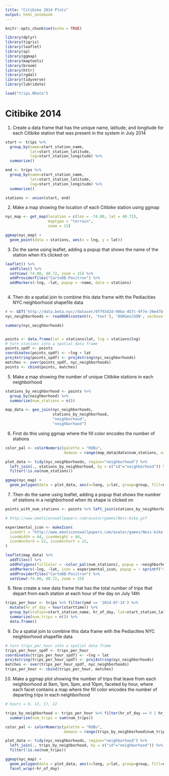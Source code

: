 ```yaml
---
title: "Citibike 2014 Plots"
output: html_notebook
---
```


```r
knitr::opts_chunk$set(echo = TRUE)

library(dplyr)
library(tigris)
library(leaflet)
library(sp)
library(ggmap)
library(maptools)
library(broom)
library(httr)
library(rgdal)
library(tidyverse)
library(lubridate)

load("trips.RData")
```

# Citibike 2014

1. Create a data frame that has the unique name, latitude, and longitude for each Citibike station that was present in the system in July 2014

```r
start <- trips %>%
  group_by(name=start_station_name,
           lat=start_station_latitude,
           lng=start_station_longitude) %>%
  summarize()

end <- trips %>%
  group_by(name=start_station_name,
           lat=start_station_latitude,
           lng=start_station_longitude) %>%
  summarize()

stations <- union(start, end)
```

2. Make a map showing the location of each Citibike station using ggmap

```r
nyc_map <- get_map(location = c(lon = -74.00, lat = 40.72),
                   maptype = "terrain",
                   zoom = 13)

ggmap(nyc_map) +
  geom_point(data = stations, aes(x = lng, y = lat))

```

3. Do the same using leaflet, adding a popup that shows the name of the station when it's clicked on

```r
leaflet() %>%
  addTiles() %>%
  setView(-74.00, 40.72, zoom = 15) %>%
  addProviderTiles("CartoDB.Positron") %>%
  addMarkers(~lng, ~lat, popup = ~name, data = stations)
  
```

4. Then do a spatial join to combine this data frame with the Pediacities NYC neighborhood shapefile data

```r
r <- GET('http://data.beta.nyc//dataset/0ff93d2d-90ba-457c-9f7e-39e47bf2ac5f/resource/35dd04fb-81b3-479b-a074-a27a37888ce7/download/d085e2f8d0b54d4590b1e7d1f35594c1pediacitiesnycneighborhoods.geojson')
nyc_neighborhoods <- readOGR(content(r, 'text'), 'OGRGeoJSON', verbose = F)

summary(nyc_neighborhoods)


points <- data.frame(lat = stations$lat, lng = stations$lng)
# turn stations into a spatial data frame
points_spdf <- points
coordinates(points_spdf) <- ~lng + lat
proj4string(points_spdf) <- proj4string(nyc_neighborhoods)
matches <- over(points_spdf, nyc_neighborhoods)
points <- cbind(points, matches)
```

5. Make a map showing the number of unique Citibike stations in each neighborhood

```r
stations_by_neighborhood <- points %>%
  group_by(neighborhood) %>%
  summarize(num_stations = n())

map_data <- geo_join(nyc_neighborhoods,
                     stations_by_neighborhood,
                     "neighborhood",
                     "neighborhood")
```

6. First do this using ggmap where the fill color encodes the number of stations

```r

color_pal <- colorNumeric(palette = "RdBu",
                          domain = range(map_data@data$num_stations, na.rm = T))

plot_data <- tidy(nyc_neighborhoods, region="neighborhood") %>%
  left_join(., stations_by_neighborhood, by = c("id"="neighborhood")) %>%
  filter(!is.na(num_stations))

ggmap(nyc_map) +
  geom_polygon(data = plot_data, aes(x=long, y=lat, group=group, fill=num_stations), alpha=0.75)

```

7. Then do the same using leaflet, adding a popup that shows the number of stations in a neighborhood when its shape is clicked on

```r

points_with_num_stations <- points %>% left_join(stations_by_neighborhood)

# http://www.emoticonswallpapers.com/avatar/games/Ness-bike.gif

experimental_icon <- makeIcon(
  iconUrl = "http://www.emoticonswallpapers.com/avatar/games/Ness-bike.gif",
  iconWidth = 44, iconHeight = 44,
  iconAnchorX = 22, iconAnchorY = 22,
)

leaflet(map_data) %>%
  addTiles() %>%
  addPolygons(fillColor = ~color_pal(num_stations), popup = ~neighborhood) %>%
  addMarkers(~lng, ~lat, icon = experimental_icon, popup = ~ sprintf("<center><b>%s</b><br># Stations: %d</center>", neighborhood, num_stations), data = points_with_num_stations) %>%
  addProviderTiles("CartoDB.Positron") %>%
  setView(-74.00, 40.72, zoom = 15)

```

8. Now create a new data frame that has the total number of trips that depart from each station at each hour of the day on July 14th

```r

trips_per_hour <- trips %>% filter(ymd == '2014-07-14') %>%
  mutate(hr_of_day = hour(starttime)) %>%
  group_by(station=start_station_name, hr_of_day, lat=start_station_latitude, lng=start_station_longitude) %>%
  summarize(num_trips = n()) %>%
  data.frame()

```

9. Do a spatial join to combine this data frame with the Pediacities NYC neighborhood shapefile data

```r


# turn trips_per_hour into a spatial data frame
trips_per_hour_spdf <- trips_per_hour
coordinates(trips_per_hour_spdf) <- ~lng + lat
proj4string(trips_per_hour_spdf) <- proj4string(nyc_neighborhoods)
matches <- over(trips_per_hour_spdf, nyc_neighborhoods)
trips_per_hour <- cbind(trips_per_hour, matches)

```

10. Make a ggmap plot showing the number of trips that leave from each neighborhood at 9am, 1pm, 5pm, and 10pm, faceted by hour, where each facet contains a map where the fill color encodes the number of departing trips in each neighborhood

```r

# hours = 9, 13, 17, 22

trips_by_neighborhood <- trips_per_hour %>% filter(hr_of_day == 9 | hr_of_day == 13 | hr_of_day == 17 | hr_of_day == 22) %>% group_by(neighborhood, hr_of_day) %>%
  summarize(num_trips = sum(num_trips))

color_pal <- colorNumeric(palette = "RdBu",
                          domain = range(trips_by_neighborhood$num_trips, na.rm = T))

plot_data <- tidy(nyc_neighborhoods, region="neighborhood") %>%
  left_join(., trips_by_neighborhood, by = c("id"="neighborhood")) %>%
  filter(!is.na(num_trips))

ggmap(nyc_map) +
  geom_polygon(data = plot_data, aes(x=long, y=lat, group=group, fill=num_trips), alpha=0.75) +
  facet_wrap(~hr_of_day)

```
